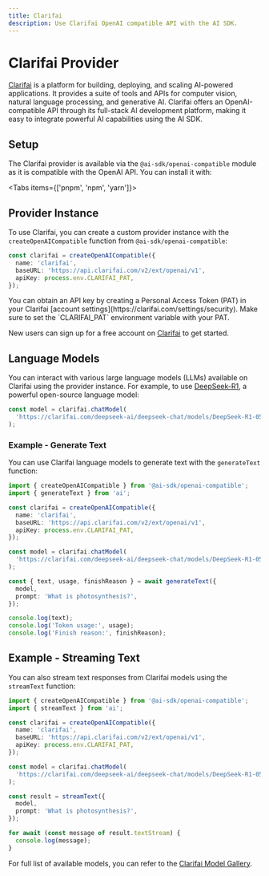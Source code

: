 ```yaml
---
title: Clarifai
description: Use Clarifai OpenAI compatible API with the AI SDK.
---
```


# Clarifai Provider

[Clarifai](https://docs.clarifai.com/getting-started/quickstart) is a platform for building, deploying, and scaling AI-powered applications. It provides a suite of tools and APIs for computer vision, natural language processing, and generative AI. Clarifai offers an OpenAI-compatible API through its full-stack AI development platform, making it easy to integrate powerful AI capabilities using the AI SDK.

## Setup

The Clarifai provider is available via the `@ai-sdk/openai-compatible` module as it is compatible with the OpenAI API. You can install it with:

<Tabs items={['pnpm', 'npm', 'yarn']}>
  <Tab>
    <Snippet text="pnpm add @ai-sdk/openai-compatible" dark />
  </Tab>
  <Tab>
    <Snippet text="npm install @ai-sdk/openai-compatible" dark />
  </Tab>
  <Tab>
    <Snippet text="yarn add @ai-sdk/openai-compatible" dark />
  </Tab>
</Tabs>

## Provider Instance

To use Clarifai, you can create a custom provider instance with the `createOpenAICompatible` function from `@ai-sdk/openai-compatible`:

```ts
const clarifai = createOpenAICompatible({
  name: 'clarifai',
  baseURL: 'https://api.clarifai.com/v2/ext/openai/v1',
  apiKey: process.env.CLARIFAI_PAT,
});
```

<Note>
  You can obtain an API key by creating a Personal Access Token (PAT) in your Clarifai [account settings](https://clarifai.com/settings/security). Make sure to set the `CLARIFAI_PAT` environment variable with your PAT.

  New users can sign up for a free account on [Clarifai](https://clarifai.com/signup) to get started.
</Note>

## Language Models

You can interact with various large language models (LLMs) available on Clarifai using the provider instance. For example, to use [DeepSeek-R1](https://clarifai.com/deepseek-ai/deepseek-chat/models/DeepSeek-R1-0528-Qwen3-8B), a powerful open-source language model:

```ts
const model = clarifai.chatModel(
  'https://clarifai.com/deepseek-ai/deepseek-chat/models/DeepSeek-R1-0528-Qwen3-8B',
);
```

### Example - Generate Text

You can use Clarifai language models to generate text with the `generateText` function:

```ts
import { createOpenAICompatible } from '@ai-sdk/openai-compatible';
import { generateText } from 'ai';

const clarifai = createOpenAICompatible({
  name: 'clarifai',
  baseURL: 'https://api.clarifai.com/v2/ext/openai/v1',
  apiKey: process.env.CLARIFAI_PAT,
});

const model = clarifai.chatModel(
  'https://clarifai.com/deepseek-ai/deepseek-chat/models/DeepSeek-R1-0528-Qwen3-8B',
);

const { text, usage, finishReason } = await generateText({
  model,
  prompt: 'What is photosynthesis?',
});

console.log(text);
console.log('Token usage:', usage);
console.log('Finish reason:', finishReason);
```

## Example - Streaming Text

You can also stream text responses from Clarifai models using the `streamText` function:

```ts
import { createOpenAICompatible } from '@ai-sdk/openai-compatible';
import { streamText } from 'ai';

const clarifai = createOpenAICompatible({
  name: 'clarifai',
  baseURL: 'https://api.clarifai.com/v2/ext/openai/v1',
  apiKey: process.env.CLARIFAI_PAT,
});

const model = clarifai.chatModel(
  'https://clarifai.com/deepseek-ai/deepseek-chat/models/DeepSeek-R1-0528-Qwen3-8B',
);

const result = streamText({
  model,
  prompt: 'What is photosynthesis?',
});

for await (const message of result.textStream) {
  console.log(message);
}
```

For full list of available models, you can refer to the [Clarifai Model Gallery](https://clarifai.com/explore).
